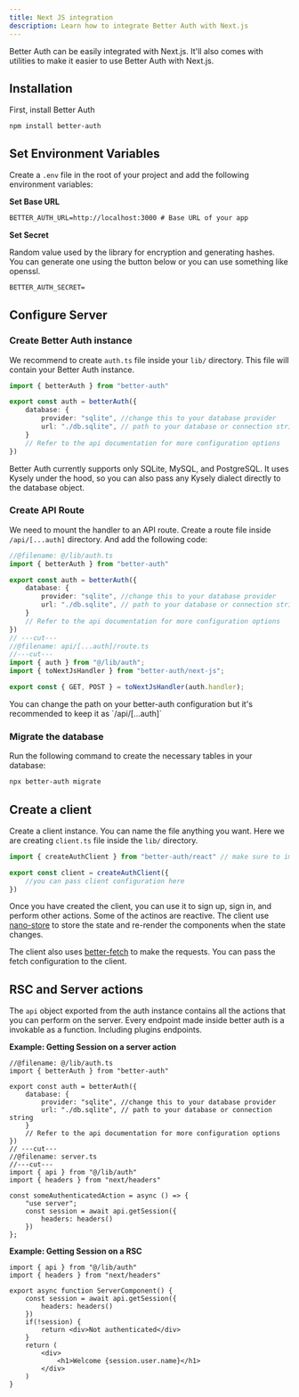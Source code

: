 ```yaml
---
title: Next JS integration
description: Learn how to integrate Better Auth with Next.js
---
```


Better Auth can be easily integrated with Next.js. It'll also comes with utilities to make it easier to use Better Auth with Next.js.

## Installation

First, install Better Auth

```package-install
npm install better-auth
```

## Set Environment Variables

Create a `.env` file in the root of your project and add the following environment variables:

**Set Base URL**
```txt title=".env"
BETTER_AUTH_URL=http://localhost:3000 # Base URL of your app
```

**Set Secret**

Random value used by the library for encryption and generating hashes. You can generate one using the button below or you can use something like openssl.
```txt title=".env"
BETTER_AUTH_SECRET=
```
<GenerateSecret/>

## Configure Server

### Create Better Auth instance

We recommend to create `auth.ts` file inside your `lib/` directory. This file will contain your Better Auth instance.

```ts twoslash title="auth.ts"
import { betterAuth } from "better-auth"

export const auth = betterAuth({
    database: {
        provider: "sqlite", //change this to your database provider
        url: "./db.sqlite", // path to your database or connection string
    }
    // Refer to the api documentation for more configuration options
})
```

<Callout type="warn">
Better Auth currently supports only SQLite, MySQL, and PostgreSQL. It uses Kysely under the hood, so you can also pass any Kysely dialect directly to the database object.
</Callout>

### Create API Route

We need to mount the handler to an API route. Create a route file inside `/api/[...auth]` directory. And add the following code:

```ts twoslash title="api/[...auth]/route.ts"
//@filename: @/lib/auth.ts
import { betterAuth } from "better-auth"

export const auth = betterAuth({
    database: {
        provider: "sqlite", //change this to your database provider
        url: "./db.sqlite", // path to your database or connection string
    }
    // Refer to the api documentation for more configuration options
})
// ---cut---
//@filename: api/[...auth]/route.ts
//---cut---
import { auth } from "@/lib/auth";
import { toNextJsHandler } from "better-auth/next-js";

export const { GET, POST } = toNextJsHandler(auth.handler);
```

<Callout type="info">
 You can change the path on your better-auth configuration but it's recommended to keep it as `/api/[...auth]`
</Callout>

### Migrate the database
Run the following command to create the necessary tables in your database:

```bash
npx better-auth migrate
```

## Create a client

Create a client instance. You can name the file anything you want. Here we are creating `client.ts` file inside the `lib/` directory.

```ts twoslash title="client.ts"
import { createAuthClient } from "better-auth/react" // make sure to import from better-auth/react

export const client = createAuthClient({
    //you can pass client configuration here
})
```

Once you have created the client, you can use it to sign up, sign in, and perform other actions.
Some of the actinos are reactive. The client use [nano-store](https://github.com/nanostores/nanostores) to store the state and re-render the components when the state changes. 

The client also uses [better-fetch](https://github.com/bekacru/better-fetch) to make the requests. You can pass the fetch configuration to the client.

## RSC and Server actions

The `api` object exported from the auth instance contains all the actions that you can perform on the server. Every endpoint made inside better auth is a invokable as a function. Including plugins endpoints.

**Example: Getting Session on a server action**

```tsx twoslash title="server.ts"
//@filename: @/lib/auth.ts
import { betterAuth } from "better-auth"

export const auth = betterAuth({
    database: {
        provider: "sqlite", //change this to your database provider
        url: "./db.sqlite", // path to your database or connection string
    }
    // Refer to the api documentation for more configuration options
})
// ---cut---
//@filename: server.ts
//---cut---
import { api } from "@/lib/auth"
import { headers } from "next/headers"

const someAuthenticatedAction = async () => {
    "use server";
    const session = await api.getSession({
        headers: headers()
    })
};
```

**Example: Getting Session on a RSC**

```tsx
import { api } from "@/lib/auth"
import { headers } from "next/headers"

export async function ServerComponent() {
    const session = await api.getSession({
        headers: headers()
    })
    if(!session) {
        return <div>Not authenticated</div>
    }
    return (
        <div>
            <h1>Welcome {session.user.name}</h1>
        </div>
    )
}
```